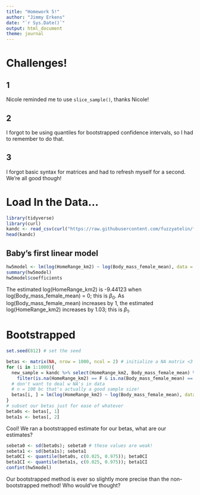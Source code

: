 ```yaml
---
title: "Homework 5!"
author: "Jimmy Erkens"
date: "`r Sys.Date()`"
output: html_document
theme: journal
---
```


# Challenges!

## 1

Nicole reminded me to use `slice_sample()`, thanks Nicole!

## 2

I forgot to be using quantiles for bootstrapped confidence intervals, so I had to remember to do that.

## 3

I forgot basic syntax for matrices and had to refresh myself for a second. We're all good though!

# Load In the Data...

```r
library(tidyverse)
library(curl)
kandc <- read_csv(curl("https://raw.githubusercontent.com/fuzzyatelin/fuzzyatelin.github.io/master/AN588_Fall21/KamilarAndCooperData.csv")) %>% filter(is.na(HomeRange_km2) == F & is.na(Body_mass_female_mean) == F) # per Nicole
head(kandc)
```

## Baby's first linear model

```r
hw5model <- lm(log(HomeRange_km2) ~ log(Body_mass_female_mean), data = kandc)
summary(hw5model)
hw5model$coefficients
```

The estimated log(HomeRange_km2) is -9.44123 when log(Body_mass_female_mean) = 0; this is $\beta_0$. As log(Body_mass_female_mean) increases by 1, the estimated log(HomeRange_km2) increases by 1.03; this is $\beta_1$.

# Bootstrapped

```r
set.seed(812) # set the seed

betas <- matrix(NA, nrow = 1000, ncol = 2) # initialize a NA matrix <3
for (i in 1:1000){
  new_sample = kandc %>% select(HomeRange_km2, Body_mass_female_mean) %>% # get the for loop going
    filter(is.na(HomeRange_km2) == F & is.na(Body_mass_female_mean) == F) %>% slice_sample(n = 100) 
  # don't want to deal w NA's in data
  # n = 100 bc that's actually a good sample size!
  betas[i, ] = lm(log(HomeRange_km2) ~ log(Body_mass_female_mean), data = new_sample)$coefficients
}
# subset our betas just for ease of whatever
beta0s <- betas[, 1]
beta1s <- betas[, 2]
```

Cool! We ran a bootstrapped estimate for our betas, what are our estimates?

```r
sebeta0 <- sd(beta0s); sebeta0 # these values are weak!
sebeta1 <- sd(beta1s); sebeta1
beta0CI <- quantile(beta0s, c(0.025, 0.975)); beta0CI
beta1CI <- quantile(beta1s, c(0.025, 0.975)); beta1CI
confint(hw5model)
```

Our bootstrapped method is ever so slightly more precise than the non-bootstrapped method! Who would've thought? 
